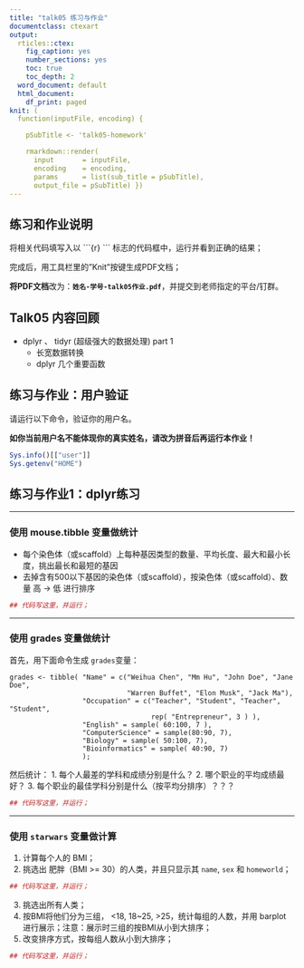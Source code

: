 ```yaml
---
title: "talk05 练习与作业"
documentclass: ctexart
output:
  rticles::ctex:
    fig_caption: yes
    number_sections: yes
    toc: true
    toc_depth: 2
  word_document: default
  html_document:
    df_print: paged
knit: (
  function(inputFile, encoding) { 

    pSubTitle <- 'talk05-homework'

    rmarkdown::render( 
      input       = inputFile, 
      encoding    = encoding, 
      params      = list(sub_title = pSubTitle),      
      output_file = pSubTitle) })
---
```


## 练习和作业说明

将相关代码填写入以 \`\`\`{r} \`\`\` 标志的代码框中，运行并看到正确的结果；

完成后，用工具栏里的"Knit"按键生成PDF文档；

**将PDF文档**改为：**`姓名-学号-talk05作业.pdf`**，并提交到老师指定的平台/钉群。

## Talk05 内容回顾

* dplyr 、 tidyr (超级强大的数据处理)  part 1
  * 长宽数据转换
  * dplyr 几个重要函数
  
## 练习与作业：用户验证

请运行以下命令，验证你的用户名。

**如你当前用户名不能体现你的真实姓名，请改为拼音后再运行本作业！**

```r
Sys.info()[["user"]]
Sys.getenv("HOME")
```

## 练习与作业1：dplyr练习

------------------------------------------------------------------------

###   **使用 mouse.tibble 变量做统计**

  * 每个染色体（或scaffold）上每种基因类型的数量、平均长度、最大和最小长度，挑出最长和最短的基因
  * 去掉含有500以下基因的染色体（或scaffold），按染色体（或scaffold）、数量 高 -> 低 进行排序

```r
## 代码写这里，并运行；

```

------------------------------------------------------------------------

###   **使用 grades 变量做统计**

首先，用下面命令生成 `grades`变量：

```
grades <- tibble( "Name" = c("Weihua Chen", "Mm Hu", "John Doe", "Jane Doe",
                             "Warren Buffet", "Elon Musk", "Jack Ma"),
                  "Occupation" = c("Teacher", "Student", "Teacher", "Student", 
                                   rep( "Entrepreneur", 3 ) ),
                  "English" = sample( 60:100, 7 ),
                  "ComputerScience" = sample(80:90, 7),
                  "Biology" = sample( 50:100, 7),
                  "Bioinformatics" = sample( 40:90, 7)
                  );
```

然后统计：
1. 每个人最差的学科和成绩分别是什么？
2. 哪个职业的平均成绩最好？
3. 每个职业的最佳学科分别是什么（按平均分排序）？？？ 

```r
## 代码写这里，并运行；

```


------------------------------------------------------------------------

###   **使用 `starwars` 变量做计算**

1. 计算每个人的 BMI；
2. 挑选出 肥胖（BMI >= 30）的人类，并且只显示其 `name`, `sex` 和 `homeworld`；

```r
## 代码写这里，并运行；

```

3. 挑选出所有人类；
4. 按BMI将他们分为三组， <18, 18~25, >25，统计每组的人数，并用 barplot 进行展示；注意：展示时三组的按BMI从小到大排序；
5. 改变排序方式，按每组人数从小到大排序；

```r
## 代码写这里，并运行；

```



